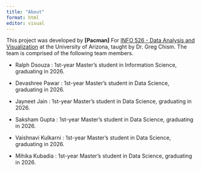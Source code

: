 ```yaml
---
title: "About"
format: html
editor: visual
---
```


This project was developed by **\[Pacman\]** For [INFO 526 - Data Analysis and Visualization](https://datavizaz.org/) at the University of Arizona, taught by Dr. Greg Chism. The team is comprised of the following team members.

-   Ralph Dsouza : 1st-year Master's student in Information Science, graduating in 2026.

-   Devashree Pawar : 1st-year Master's student in Data Science, graduating in 2026.

-   Jayneet Jain : 1st-year Master's student in Data Science, graduating in 2026.

-   Saksham Gupta : 1st-year Master's student in Data Science, graduating in 2026.

-   Vaishnavi Kulkarni : 1st-year Master's student in Data Science, graduating in 2026.

-   Mihika Kubadia : 1st-year Master's student in Data Science, graduating in 2026.
